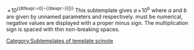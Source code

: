 <includeonly>{{{1}}}<span style="margin-left:0.2em">×<span style="margin-left:0.1em">10</span></span><s style="display:none">^</s><sup>{{#ifexpr:{{{2}}}<0|−{{#expr:-{{{2}}}}}|{{{2}}}}}</sup></includeonly><noinclude>
This subtemplate gives ''a''<span style="margin-left:0.2em">×<span style="margin-left:0.1em">10</span></span><sup>''b''</sup> where ''a'' and ''b'' are given by unnamed parameters {{{1}}} and {{{2}}} respectively.  {{{2}}} must be numerical, negative values are displayed with a proper minus sign.  The multiplication sign is spaced with thin non-breaking spaces.

[[Category:Subtemplates of template scinote]]
</noinclude>
